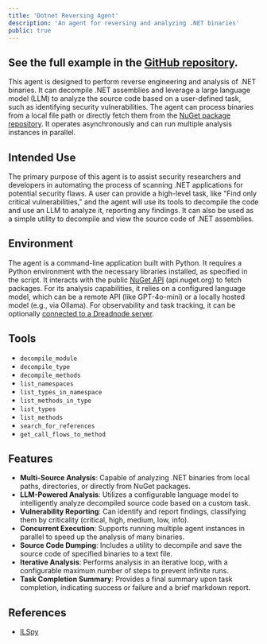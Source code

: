 ```yaml
---
title: 'Dotnet Reversing Agent'
description: 'An agent for reversing and analyzing .NET binaries'
public: true
---
```

See the full example in the [GitHub repository](https://github.com/dreadnode/example-agents/tree/main/dotnet_reversing).
---

This agent is designed to perform reverse engineering and analysis of .NET binaries.
It can decompile .NET assemblies and leverage a large language model (LLM) to analyze the source code based on a user-defined task, such as identifying security vulnerabilities.
The agent can process binaries from a local file path or directly fetch them from the [NuGet package repository](https://www.nuget.org/packages).
It operates asynchronously and can run multiple analysis instances in parallel.

## Intended Use

The primary purpose of this agent is to assist security researchers and developers in automating the process of scanning .NET applications for potential security flaws.
A user can provide a high-level task, like "Find only critical vulnerabilities," and the agent will use its tools to decompile the code and use an LLM to analyze it, reporting any findings.
It can also be used as a simple utility to decompile and view the source code of .NET assemblies.

## Environment

The agent is a command-line application built with Python.
It requires a Python environment with the necessary libraries installed, as specified in the script.
It interacts with the public [NuGet API](https://learn.microsoft.com/en-us/nuget/api/overview) (api.nuget.org) to fetch packages.
For its analysis capabilities, it relies on a configured language model, which can be a remote API (like GPT-4o-mini) or a locally hosted model (e.g., via Ollama).
For observability and task tracking, it can be optionally [connected to a Dreadnode server](/usage/config).

## Tools

- `decompile_module`
- `decompile_type`
- `decompile_methods`
- `list_namespaces`
- `list_types_in_namespace`
- `list_methods_in_type`
- `list_types`
- `list_methods`
- `search_for_references`
- `get_call_flows_to_method`

## Features

- **Multi-Source Analysis**: Capable of analyzing .NET binaries from local paths, directories, or directly from NuGet packages.
- **LLM-Powered Analysis**: Utilizes a configurable language model to intelligently analyze decompiled source code based on a custom task.
- **Vulnerability Reporting**: Can identify and report findings, classifying them by criticality (critical, high, medium, low, info).
- **Concurrent Execution**: Supports running multiple agent instances in parallel to speed up the analysis of many binaries.
- **Source Code Dumping**: Includes a utility to decompile and save the source code of specified binaries to a text file.
- **Iterative Analysis**: Performs analysis in an iterative loop, with a configurable maximum number of steps to prevent infinite runs.
- **Task Completion Summary**: Provides a final summary upon task completion, indicating success or failure and a brief markdown report.

## References

- [ILSpy](https://github.com/icsharpcode/ILSpy)
